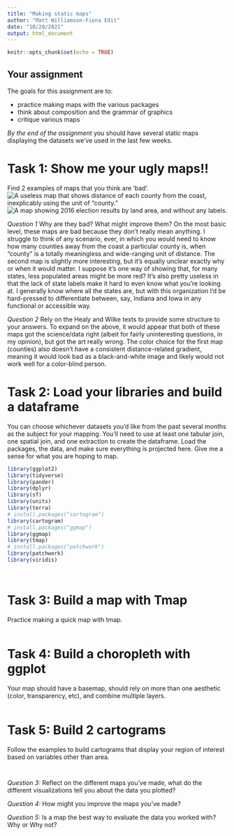 ```yaml
---
title: "Making static maps"
author: "Matt Williamson-Fiona Edit"
date: "10/20/2021"
output: html_document
---
```


```r
knitr::opts_chunk$set(echo = TRUE)
```


## Your assignment

The goals for this assignment are to:

- practice making maps with the various packages
- think about composition and the grammar of graphics
- critique various maps

_By the end of the assignment_ you should have several static maps displaying the datasets we've used in the last few weeks.

# Task 1: Show me your ugly maps!!
Find 2 examples of maps that you think are 'bad'. 
![A useless map that shows distance of each county from the coast, inexplicably using the unit of "county."](terrible_map.png)
![A map showing 2016 election results by land area, and without any labels.](weird_election_map.png)

_Question 1_ Why are they bad? What might improve them? 
On the most basic level, these maps are bad because they don't really mean anything. I struggle to think of any scenario, ever, in which you would need to know how many counties away from the coast a particular county is, when "county" is a totally meaningless and wide-ranging unit of distance. The second map is slightly more interesting, but it's equally unclear exactly why or when it would matter. I suppose it's one way of showing that, for many states, less populated areas might be more red? It's also pretty useless in that the lack of state labels make it hard to even know what you're looking at. I generally know where all the states are, but with this organization I'd be hard-pressed to differentiate between, say, Indiana and Iowa in any functional or accessible way. 

_Question 2_ Rely on the Healy and Wilke texts to provide some structure to your answers.
To expand on the above, it would appear that both of these maps got the science/data right (albeit for fairly uninteresting questions, in my opinion), but got the art really wrong. The color choice for the first map (counties) also doesn't have a consistent distance-related gradient, meaning it would look bad as a black-and-white image and likely would not work well for a color-blind person. 


# Task 2: Load your libraries and build a dataframe
You can choose whichever datasets you'd like from the past several months as the subject for your mapping. You'll need to use at least one tabular join, one spatial join, and one extraction to create the dataframe. Load the packages, the data, and make sure everything is projected here. Give me a sense for what you are hoping to map.
```r
library(ggplot2)
library(tidyverse)
library(pander)
library(dplyr)
library(sf)
library(units)
library(terra)
# install.packages("cartogram")
library(cartogram)
# install.packages("ggmap")
library(ggmap)
library(tmap)
# install.packages("patchwork")
library(patchwork)
library(viridis)
```

```r

```

```r

```


# Task 3: Build a map with Tmap
Practice making a quick map with tmap. 
```r

```



# Task 4: Build a choropleth with ggplot
Your map should have a basemap, should rely on more than one aesthetic (color, transparency, etc), and combine multiple layers.
```r

```


# Task 5: Build 2 cartograms
Follow the examples to build cartograms that display your region of interest based on variables other than area.
```r

```

```r

```

_Question 3:_ Reflect on the different maps you've made, what do the different visualizations tell you about the data you plotted?

_Question 4:_ How might you improve the maps you've made?

_Question 5:_ Is a map the best way to evaluate the data you worked with? Why or Why not?


